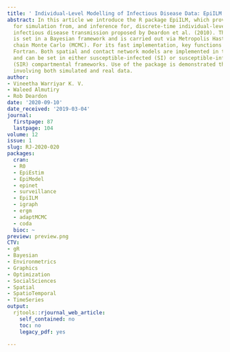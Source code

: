 ```yaml
---
title: ' Individual-Level Modelling of Infectious Disease Data: EpiILM'
abstract: In this article we introduce the R package EpiILM, which provides tools
  for simulation from, and inference for, discrete-time individual-level models of
  infectious disease transmission proposed by Deardon et al. (2010). The inference
  is set in a Bayesian framework and is carried out via Metropolis Hastings Markov
  chain Monte Carlo (MCMC). For its fast implementation, key functions are coded in
  Fortran. Both spatial and contact network models are implemented in the package
  and can be set in either susceptible-infected (SI) or susceptible-infected-removed
  (SIR) compartmental frameworks. Use of the package is demonstrated through examples
  involving both simulated and real data.
author:
- Vineetha Warriyar K. V.
- Waleed Almutiry
- Rob Deardon
date: '2020-09-10'
date_received: '2019-03-04'
journal:
  firstpage: 87
  lastpage: 104
volume: 12
issue: 1
slug: RJ-2020-020
packages:
  cran:
  - R0
  - EpiEstim
  - EpiModel
  - epinet
  - surveillance
  - EpiILM
  - igraph
  - ergm
  - adaptMCMC
  - coda
  bioc: ~
preview: preview.png
CTV:
- gR
- Bayesian
- Environmetrics
- Graphics
- Optimization
- SocialSciences
- Spatial
- SpatioTemporal
- TimeSeries
output:
  rjtools::rjournal_web_article:
    self_contained: no
    toc: no
    legacy_pdf: yes

---
```

